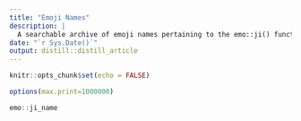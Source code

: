 ```yaml
---
title: "Emoji Names"
description: |
  A searchable archive of emoji names pertaining to the emo::ji() function.
date: "`r Sys.Date()`"
output: distill::distill_article
---
```


```r
knitr::opts_chunk$set(echo = FALSE)
```

```r
options(max.print=1000000)

emo::ji_name
```






